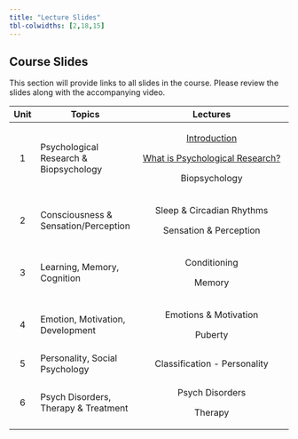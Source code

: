 ```yaml
---
title: "Lecture Slides"
tbl-colwidths: [2,18,15]
---
```


## Course Slides

This section will provide links to all slides in the course. Please review the slides along with the accompanying video.

<div>

+-----------+----------------------------------------+----------------------------------------------------------------------------------------------------------------------------------------------------------+
| Unit      | Topics                                 | Lectures                                                                                                                                                 |
+:=========:+========================================+:========================================================================================================================================================:+
| 1         | Psychological Research & Biopsychology | [Introduction](https://docs.google.com/presentation/d/11AHDyLJ5rJ9c0b7P1_dqSF1yfyXUSgVwDhOtMSELLMQ/edit?usp=sharing){target="_blank"}                    |
|           |                                        |                                                                                                                                                          |
|           |                                        | [What is Psychological Research?](https://docs.google.com/presentation/d/14jGPac3nTNuV2EDU1OtO-IqH4zhZnhMqgtLJ8HaFFsk/edit?usp=sharing){target="_blank"} |
|           |                                        |                                                                                                                                                          |
|           |                                        | Biopsychology                                                                                                                                            |
+-----------+----------------------------------------+----------------------------------------------------------------------------------------------------------------------------------------------------------+
| 2         | Consciousness & Sensation/Perception   | Sleep & Circadian Rhythms                                                                                                                                |
|           |                                        |                                                                                                                                                          |
|           |                                        | Sensation & Perception                                                                                                                                   |
+-----------+----------------------------------------+----------------------------------------------------------------------------------------------------------------------------------------------------------+
| 3         | Learning, Memory, Cognition            | Conditioning                                                                                                                                             |
|           |                                        |                                                                                                                                                          |
|           |                                        | Memory                                                                                                                                                   |
+-----------+----------------------------------------+----------------------------------------------------------------------------------------------------------------------------------------------------------+
| 4         | Emotion, Motivation, Development       | Emotions & Motivation                                                                                                                                    |
|           |                                        |                                                                                                                                                          |
|           |                                        | Puberty                                                                                                                                                  |
+-----------+----------------------------------------+----------------------------------------------------------------------------------------------------------------------------------------------------------+
| 5         | Personality, Social Psychology         | Classification - Personality                                                                                                                             |
+-----------+----------------------------------------+----------------------------------------------------------------------------------------------------------------------------------------------------------+
| 6         | Psych Disorders, Therapy & Treatment   | Psych Disorders                                                                                                                                          |
|           |                                        |                                                                                                                                                          |
|           |                                        | Therapy                                                                                                                                                  |
+-----------+----------------------------------------+----------------------------------------------------------------------------------------------------------------------------------------------------------+

</div>
